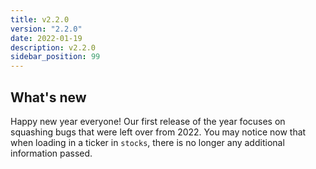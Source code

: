 ```yaml
---
title: v2.2.0
version: "2.2.0"
date: 2022-01-19
description: v2.2.0
sidebar_position: 99
---
```


## What's new

Happy new year everyone!  Our first release of the year focuses on squashing bugs that were left over from 2022.  You may notice now that when loading in a ticker in `stocks`, there is no longer any additional information passed.
